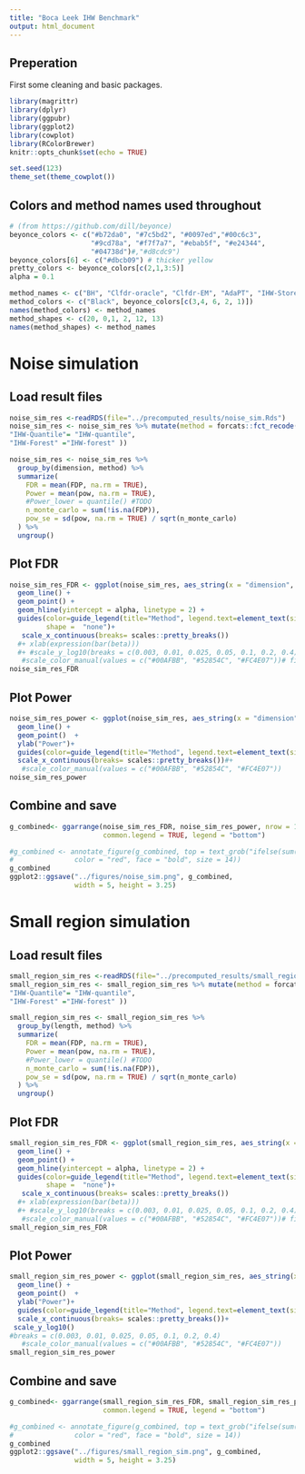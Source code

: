 ```yaml
---
title: "Boca Leek IHW Benchmark"
output: html_document
---
```


## Preperation
First some cleaning and basic packages.
```r
library(magrittr)
library(dplyr)
library(ggpubr)
library(ggplot2)
library(cowplot)
library(RColorBrewer)
knitr::opts_chunk$set(echo = TRUE)

set.seed(123)
theme_set(theme_cowplot())

```

## Colors and method names used throughout 

```r
# (from https://github.com/dill/beyonce)
beyonce_colors <- c("#b72da0", "#7c5bd2", "#0097ed","#00c6c3",
                    "#9cd78a", "#f7f7a7", "#ebab5f", "#e24344",
                    "#04738d")#,"#d8cdc9")
beyonce_colors[6] <- c("#dbcb09") # thicker yellow
pretty_colors <- beyonce_colors[c(2,1,3:5)]
alpha = 0.1
```

```r
method_names <- c("BH", "Clfdr-oracle", "Clfdr-EM", "AdaPT", "IHW-Storey-BetaMix", "IHW-BH-Grenander")
method_colors <- c("Black", beyonce_colors[c(3,4, 6, 2, 1)])
names(method_colors) <- method_names
method_shapes <- c(20, 0,1, 2, 12, 13)
names(method_shapes) <- method_names

```

# Noise simulation

## Load result files
```r
noise_sim_res <-readRDS(file="../precomputed_results/noise_sim.Rds")
noise_sim_res <- noise_sim_res %>% mutate(method = forcats::fct_recode(method,
"IHW-Quantile"= "IHW-quantile",
"IHW-Forest" ="IHW-forest" ))
```

```r
noise_sim_res <- noise_sim_res %>%
  group_by(dimension, method) %>%
  summarize(
    FDR = mean(FDP, na.rm = TRUE),
    Power = mean(pow, na.rm = TRUE),
    #Power_lower = quantile() #TODO
    n_monte_carlo = sum(!is.na(FDP)),
    pow_se = sd(pow, na.rm = TRUE) / sqrt(n_monte_carlo)
  ) %>%
  ungroup()
```
## Plot FDR
```r
noise_sim_res_FDR <- ggplot(noise_sim_res, aes_string(x = "dimension", y = "FDR", shape = "method", col = "method")) +
  geom_line() +
  geom_point() +
  geom_hline(yintercept = alpha, linetype = 2) +
  guides(color=guide_legend(title="Method", legend.text=element_text(size=4)),
         shape =  "none")+
   scale_x_continuous(breaks= scales::pretty_breaks())
  #+ xlab(expression(bar(beta)))
  #+ #scale_y_log10(breaks = c(0.003, 0.01, 0.025, 0.05, 0.1, 0.2, 0.4))
   #scale_color_manual(values = c("#00AFBB", "#52854C", "#FC4E07"))# fill=guide_legend(nrow=2,byrow=TRUE)
noise_sim_res_FDR
```
## Plot Power

```r
noise_sim_res_power <- ggplot(noise_sim_res, aes_string(x = "dimension", y = "Power", shape = "method", col = "method")) +
  geom_line() +
  geom_point()  +
  ylab("Power")+
  guides(color=guide_legend(title="Method", legend.text=element_text(size=4)))+
  scale_x_continuous(breaks= scales::pretty_breaks())#+
   #scale_color_manual(values = c("#00AFBB", "#52854C", "#FC4E07"))
noise_sim_res_power
```
## Combine and save

```r
g_combined<- ggarrange(noise_sim_res_FDR, noise_sim_res_power, nrow = 1, widths = c(1, 1), 
                       common.legend = TRUE, legend = "bottom") 

#g_combined <- annotate_figure(g_combined, top = text_grob("ifelse(sum(cov_row[1]^2) <= 1, 0.9, 0)", 
#               color = "red", face = "bold", size = 14))
g_combined
ggplot2::ggsave("../figures/noise_sim.png", g_combined,
                width = 5, height = 3.25)

```
# Small region simulation

## Load result files
```r
small_region_sim_res <-readRDS(file="../precomputed_results/small_region_sim.Rds")
small_region_sim_res <- small_region_sim_res %>% mutate(method = forcats::fct_recode(method,
"IHW-Quantile"= "IHW-quantile",
"IHW-Forest" ="IHW-forest" ))
```

```r
small_region_sim_res <- small_region_sim_res %>%
  group_by(length, method) %>%
  summarize(
    FDR = mean(FDP, na.rm = TRUE),
    Power = mean(pow, na.rm = TRUE),
    #Power_lower = quantile() #TODO
    n_monte_carlo = sum(!is.na(FDP)),
    pow_se = sd(pow, na.rm = TRUE) / sqrt(n_monte_carlo)
  ) %>%
  ungroup()
```

## Plot FDR
```r
small_region_sim_res_FDR <- ggplot(small_region_sim_res, aes_string(x = "length", y = "FDR", shape = "method", col = "method")) +
  geom_line() +
  geom_point() +
  geom_hline(yintercept = alpha, linetype = 2) +
  guides(color=guide_legend(title="Method", legend.text=element_text(size=4)),
         shape =  "none")+
   scale_x_continuous(breaks= scales::pretty_breaks())
  #+ xlab(expression(bar(beta)))
  #+ #scale_y_log10(breaks = c(0.003, 0.01, 0.025, 0.05, 0.1, 0.2, 0.4))
   #scale_color_manual(values = c("#00AFBB", "#52854C", "#FC4E07"))# fill=guide_legend(nrow=2,byrow=TRUE)
small_region_sim_res_FDR
```

## Plot Power

```r
small_region_sim_res_power <- ggplot(small_region_sim_res, aes_string(x = "length", y = "Power", shape = "method", col = "method")) +
  geom_line() +
  geom_point()  +
  ylab("Power")+
  guides(color=guide_legend(title="Method", legend.text=element_text(size=4)))+
  scale_x_continuous(breaks= scales::pretty_breaks())+
 scale_y_log10()
#breaks = c(0.003, 0.01, 0.025, 0.05, 0.1, 0.2, 0.4)
   #scale_color_manual(values = c("#00AFBB", "#52854C", "#FC4E07"))
small_region_sim_res_power
```

## Combine and save

```r
g_combined<- ggarrange(small_region_sim_res_FDR, small_region_sim_res_power, nrow = 1, widths = c(1, 1), 
                       common.legend = TRUE, legend = "bottom") 

#g_combined <- annotate_figure(g_combined, top = text_grob("ifelse(sum(cov_row[1]^2) <= 1, 0.9, 0)", 
#               color = "red", face = "bold", size = 14))
g_combined
ggplot2::ggsave("../figures/small_region_sim.png", g_combined,
                width = 5, height = 3.25)

```